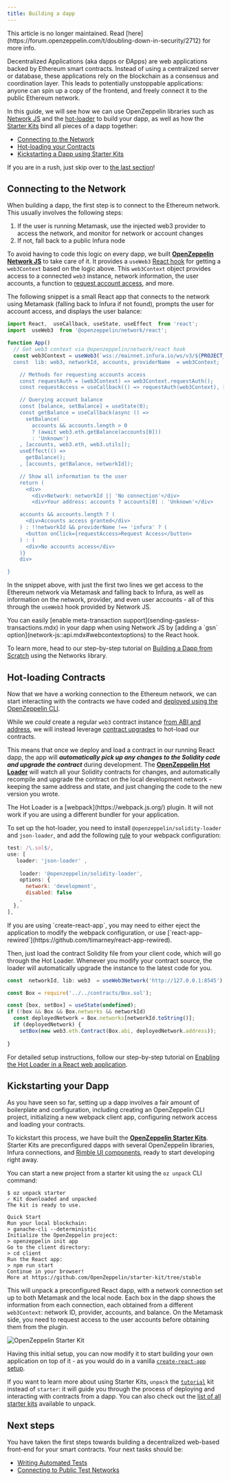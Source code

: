 ```yaml
---
title: Building a dapp
---
```


<Callout type='warn'>
This article is no longer maintained. Read [here](https://forum.openzeppelin.com/t/doubling-down-in-security/2712) for more info.
</Callout>

Decentralized Applications (aka dapps or ÐApps) are web applications backed by Ethereum smart contracts. Instead of using a centralized server or database, these applications rely on the blockchain as a consensus and coordination layer. This leads to potentially unstoppable applications: anyone can spin up a copy of the frontend, and freely connect it to the public Ethereum network.

In this guide, we will see how we can use OpenZeppelin libraries such as [Network JS](network-js::index.mdx) and the [hot-loader](https://github.com/OpenZeppelin/solidity-loader) to build your dapp, as well as how the [Starter Kits](starter-kits::index.mdx) bind all pieces of a dapp together:

* [Connecting to the Network](#connecting-to-the-network)
* [Hot-loading your Contracts](#hot-loading-contracts)
* [Kickstarting a Dapp using Starter Kits](#kickstarting-your-dapp)

If you are in a rush, just skip over to [the last section](#kickstarting-your-dapp)!

## Connecting to the Network

When building a dapp, the first step is to connect to the Ethereum network. This usually involves the following steps:

1. If the user is running Metamask, use the injected web3 provider to access the network, and monitor for network or account changes
2. If not, fall back to a public Infura node

To avoid having to code this logic on every dapp, we built [**OpenZeppelin Network JS**](network-js::index.mdx) to take care of it. It provides a `useWeb3` [React hook](https://reactjs.org/docs/hooks-intro.html) for getting a `web3Context` based on the logic above. This `web3Context` object provides access to a connected `web3` instance, network information, the user accounts, a function to [request account access](https://github.com/ethereum/EIPs/blob/master/EIPS/eip-1102.md), and more.

The following snippet is a small React app that connects to the network using Metamask (falling back to Infura if not found), prompts the user for account access, and displays the user balance:

```js
import React,  useCallback, useState, useEffect  from 'react';
import  useWeb3  from '@openzeppelin/network/react';

function App() 
  // Get web3 context via @openzeppelin/network/react hook
  const web3Context = useWeb3(`wss://mainnet.infura.io/ws/v3/${PROJECT_ID`);
  const  lib: web3, networkId, accounts, providerName  = web3Context;

    // Methods for requesting accounts access
    const requestAuth = (web3Context) => web3Context.requestAuth();
    const requestAccess = useCallback(() => requestAuth(web3Context), []);

    // Querying account balance
    const [balance, setBalance] = useState(0);
    const getBalance = useCallback(async () => 
      setBalance(
        accounts && accounts.length > 0
        ? (await web3.eth.getBalance(accounts[0]))
        : 'Unknown')
    , [accounts, web3.eth, web3.utils]);
    useEffect(() => 
      getBalance();
    , [accounts, getBalance, networkId]);

    // Show all information to the user
    return (
      <div>
        <div>Network: networkId || 'No connection'</div>
        <div>Your address: accounts ? accounts[0] : 'Unknown'</div>

    accounts && accounts.length ? (
      <div>Accounts access granted</div>
    ) : !!networkId && providerName !== 'infura' ? (
      <button onClick={requestAccess>Request Access</button>
    ) : (
      <div>No accounts access</div>
    )}
    div>

}
```

In the snippet above, with just the first two lines we get access to the Ethereum network via Metamask and falling back to Infura, as well as information on the network, provider, and even user accounts - all of this through the `useWeb3` hook provided by Network JS.

<Callout>
You can easily [enable meta-transaction support](sending-gasless-transactions.mdx) in your dapp when using Network JS by [adding a `gsn` option](network-js::api.mdx#webcontextoptions) to the React hook.
</Callout>

To learn more, head to our step-by-step tutorial on [Building a Dapp from Scratch](network-js::building-a-dapp-from-scratch.mdx) using the Networks library.

## Hot-loading Contracts

Now that we have a working connection to the Ethereum network, we can start interacting with the contracts we have coded and [deployed using the OpenZeppelin CLI](deploying-and-interacting.mdx).

While we _could_ create a regular `web3` contract instance [from ABI and address](contract-loader::index.mdx), we will instead leverage [contract upgrades](upgrading-smart-contracts.mdx) to hot-load our contracts.

This means that once we deploy and load a contract in our running React dapp, the app will ***automatically pick up any changes to the Solidity code and upgrade the contract*** during development. The [**OpenZeppelin Hot Loader**](https://github.com/OpenZeppelin/solidity-loader) will watch all your Solidity contracts for changes, and automatically recompile and upgrade the contract on the local development network - keeping the same address and state, and just changing the code to the new version you wrote.

<Callout>
The Hot Loader is a [webpack](https://webpack.js.org/) plugin. It will not work if you are using a different bundler for your application.
</Callout>

To set up the hot-loader, you need to install `@openzeppelin/solidity-loader` and `json-loader`, and add the following [rule](https://webpack.js.org/configuration/module/#rule) to your webpack configuration:

```js
test: /\.sol$/,
use: [
   loader: 'json-loader' ,
  
    loader: '@openzeppelin/solidity-loader',
    options: {
      network: 'development',
      disabled: false
    ,
  },
],
```

<Callout>
If you are using `create-react-app`, you may need to either eject the application to modify the webpack configuration, or use [`react-app-rewired`](https://github.com/timarney/react-app-rewired).
</Callout>

Then, just load the contract Solidity file from your client code, which will go through the Hot Loader. Whenever you modify your contract source, the loader will automatically upgrade the instance to the latest code for you.

```js
const  networkId, lib: web3  = useWeb3Network('http://127.0.0.1:8545');

const Box = require('../../contracts/Box.sol');

const [box, setBox] = useState(undefined);
if (!box && Box && Box.networks && networkId) 
  const deployedNetwork = Box.networks[networkId.toString()];
  if (deployedNetwork) {
    setBox(new web3.eth.Contract(Box.abi, deployedNetwork.address));
  
}
```

For detailed setup instructions, follow our step-by-step tutorial on [Enabling the Hot Loader in a React web application](https://forum.openzeppelin.com/t/building-an-openzeppelin-dapp-with-solidity-hot-loader/1843).

## Kickstarting your Dapp

As you have seen so far, setting up a dapp involves a fair amount of boilerplate and configuration, including creating an OpenZeppelin CLI project, initializing a new webpack client app, configuring network access and loading your contracts.

To kickstart this process, we have built the [**OpenZeppelin Starter Kits**](starter-kits::index.mdx). Starter Kits are preconfigured dapps with several OpenZeppelin libraries, Infura connections, and [Rimble UI components](https://github.com/ConsenSys/rimble-ui), ready to start developing right away.

You can start a new project from a starter kit using the `oz unpack` CLI command:

```console
$ oz unpack starter
✓ Kit downloaded and unpacked
The kit is ready to use.

Quick Start
Run your local blockchain:
> ganache-cli --deterministic
Initialize the OpenZeppelin project:
> openzeppelin init app
Go to the client directory:
> cd client
Run the React app:
> npm run start
Continue in your browser!
More at https://github.com/OpenZeppelin/starter-kit/tree/stable
```

This will unpack a preconfigured React dapp, with a network connection set up to both Metamask and the local node. Each box in the dapp shows the information from each connection, each obtained from a different `web3Context`: network ID, provider, accounts, and balance. On the Metamask side, you need to request access to the user accounts before obtaining them from the plugin.

![OpenZeppelin Starter Kit](/StarterKit.png)

Having this initial setup, you can now modify it to start building your own application on top of it - as you would do in a vanilla [`create-react-app` setup](https://create-react-app.dev/).

If you want to learn more about using Starter Kits, `unpack` the [`tutorial`](starter-kits::tutorial.mdx) kit instead of `starter`: it will guide you through the process of deploying and interacting with contracts from a dapp. You can also check out the [list of all starter kits](starter-kits::list.mdx) available to unpack.

## Next steps

You have taken the first steps towards building a decentralized web-based front-end for your smart contracts. Your next tasks should be:

* [Writing Automated Tests](writing-automated-tests.mdx)
* [Connecting to Public Test Networks](connecting-to-public-test-networks.mdx)
